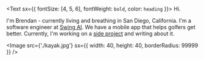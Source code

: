 

<Text sx={{ fontSize: [4, 5, 6], fontWeight: `bold`, color: `heading` }}>
  Hi.
</Text>


I'm Brendan - currently living and breathing in San Diego, California.  I'm a software engineer at [Swing AI](https://swingai.golf/).
We have a mobile app that helps golfers get better.  Currently, I'm working on a [side project](./my-new-side-project) and writing about it.

<Image
    src={'./kayak.jpg'}
    sx={{ width: 40, height: 40, borderRadius: 99999 }}
/>
